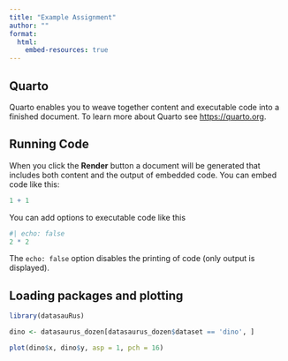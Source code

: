 ```yaml
---
title: "Example Assignment"
author: ""
format:
  html:
    embed-resources: true
---
```


## Quarto

Quarto enables you to weave together content and executable code into a finished document. To learn more about Quarto see <https://quarto.org>.

## Running Code

When you click the **Render** button a document will be generated that includes both content and the output of embedded code. You can embed code like this:

```r
1 + 1
```

You can add options to executable code like this

```r
#| echo: false
2 * 2
```

The `echo: false` option disables the printing of code (only output is displayed).

## Loading packages and plotting

```r
library(datasauRus)

dino <- datasaurus_dozen[datasaurus_dozen$dataset == 'dino', ]

plot(dino$x, dino$y, asp = 1, pch = 16)
```
